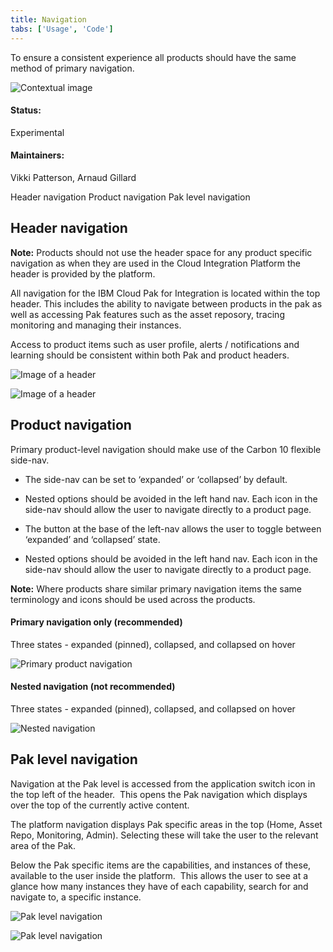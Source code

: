 ```yaml
---
title: Navigation
tabs: ['Usage', 'Code']
---
```


<PageDescription>

  To ensure a consistent experience all products should have the same method of primary navigation. 

</PageDescription>

<Row>
  <Column colLg={8}>

![Contextual image](images/0.png)

  </Column>
</Row>

#### Status:
Experimental
#### Maintainers:
Vikki Patterson, Arnaud Gillard

<AnchorLinks>
  <AnchorLink>Header navigation</AnchorLink>
  <AnchorLink>Product navigation</AnchorLink>
  <AnchorLink>Pak level navigation</AnchorLink>
</AnchorLinks>

## Header navigation

<InlineNotification>

  **Note:** Products should not use the header space for any product specific
  navigation as when they are used in the Cloud Integration Platform the
  header is provided by the platform.

</InlineNotification>

All navigation for the IBM Cloud Pak for Integration is located within the top header. This includes the ability to navigate between products in the pak as well as accessing Pak features such as the asset reposory, tracing monitoring and managing  their instances.

Access to product items such as user profile, alerts / notifications and learning should be consistent within both Pak and product headers.  

<Row>
 <Column colLg={8}>

![Image of a header](images/1.png)

 </Column>
</Row>
<Row>
 <Column colLg={8}>

![Image of a header](images/2.png)

 </Column>
</Row>

## Product navigation

Primary product-level navigation should make use of the Carbon 10 flexible side-nav.

* The side-nav can be set to ‘expanded’ or ‘collapsed’ by default.

* Nested options should be avoided in the left hand nav. Each icon in the side-nav should allow the user to navigate directly to a product page.
* The button at the base of the left-nav allows the user to toggle between ‘expanded’ and ‘collapsed’ state.
* Nested options should be avoided in the left hand nav. Each icon in the side-nav should allow the user to navigate directly to a product page.

<InlineNotification>

  **Note:** Where products share similar primary navigation items the same
  terminology and icons should be used across the products.

</InlineNotification>

#### Primary navigation only (recommended)

Three states - expanded (pinned), collapsed, and collapsed on hover

<Row>
 <Column colLg={8}>

![Primary product navigation](images/3.png)

 </Column>
</Row>

#### Nested navigation (not recommended)

Three states - expanded (pinned), collapsed, and collapsed on hover

<Row>
 <Column colLg={8}>

![Nested navigation](images/4.png)

 </Column>
</Row>

## Pak level navigation

Navigation at the Pak level is accessed from the application switch icon in
the top left of the header.  This opens the Pak navigation which displays over
the top of the currently active content.

The platform navigation displays Pak specific areas in the top (Home, Asset
Repo, Monitoring, Admin). Selecting these will take the user to the relevant
area of the Pak.

Below the Pak specific items are the capabilities, and
instances of these, available to the user inside the platform.  This allows
the user to see at a glance how many instances they have of each capability,
search for and navigate to, a specific instance.

<Row>
 <Column colLg={8}>

![Pak level navigation](images/5.png)

 </Column>
</Row>
<Row>
 <Column colLg={8}>

![Pak level navigation](images/6.png)

 </Column>
</Row>
